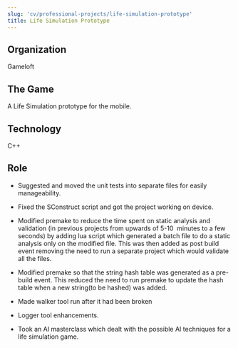 ```yaml
---
slug: 'cv/professional-projects/life-simulation-prototype'
title: Life Simulation Prototype
---
```


## Organization

Gameloft

## The Game

A Life Simulation prototype for the mobile.

## Technology

C++

## Role

-   Suggested and moved the unit tests into separate files for easily manageability.

-   Fixed the SConstruct script and got the project working on device.

-   Modified premake to reduce the time spent on static analysis and validation (in previous projects from upwards of
    5-10  minutes to a few seconds) by adding lua script which generated a batch file to do a static analysis only on
    the modified file. This was then added as post build event removing the need to run a separate project which would
    validate all the files.

-   Modified premake so that the string hash table was generated as a pre-build event. This reduced the need to run
    premake to update the hash table when a new string(to be hashed) was added.

-   Made walker tool run after it had been broken

-   Logger tool enhancements.

-   Took an AI masterclass which dealt with the possible AI techniques for a life simulation game.
